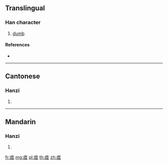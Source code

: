 {{character info/new}}
{{also|瘂}}
==Translingual==

===Han character===
{{Han char|rn=104|rad=疒|as=06|sn=11|four=|canj=KMTC}}

# [[dumb]]

====References====
* {{Han ref|kx=0773.151|hdz=42670.081|uh=75D6|ud=30166}}

----

==Cantonese==

===Hanzi===
{{yue-hanzi|jyut=|y=a2|tra=瘂}}

# {{defn|lang=yue|sort=疒06}}

----

==Mandarin==

===Hanzi===
{{cmn-hanzi|tra=瘂|pin=[[pī]] ([[pi1]]), [[yǎ]] ([[ya3]])|wg=p'i<sup>1</sup>, ya<sup>3</sup>}}

# {{defn|lang=cmn|sort=疒06}}

[[fr:痖]]
[[mg:痖]]
[[pl:痖]]
[[th:痖]]
[[zh:痖]]